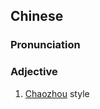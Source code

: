 ==Chinese==
{{zh-forms}}

===Pronunciation===
{{zh-pron
|m=cháoshì
|c=ciu4 sik1
|cat=a
}}

===Adjective===
{{zh-adj}}

# [[Chaozhou]] style